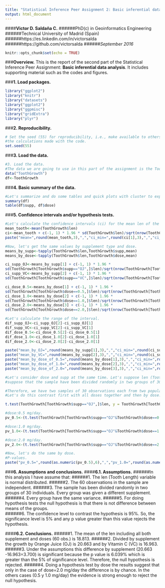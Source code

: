 ```yaml
---
title: "Statistical Inference Peer Assignment 2: Basic inferential data analysis."
output: html_document
---
```

####**Victor D. Saldaña C.**
######PhD(c) in Geoinformatics Engineering
######Technical University of Madrid (Spain)
######https://es.linkedin.com/in/victorsalda
######https://github.com/victorsalda
######*September 2016*

```r
knitr::opts_chunk$set(echo = TRUE)
```

###**Overview.**
This is the report of the second part of the Statistical Inference Peer Assignment: **Basic inferential data analysis**. It includes supporting material such as the codes and figures.

###**1. Load packages.**
```r
library("ggplot2")
library("knitr")
library("datasets")
library("ggplot2")
library("ggpmisc")
library("gridExtra")
library("plyr")
```

###**2. Reproducibility.**
```r
# Set the seed (55) for reproducibility, i.e., make available to others the data to verify
#the calculations made with the code. 
set.seed(55)
```

###**3. Load the data.**
```r
#3. Load the data.
#The data we are going to use in this part of the assignment is the ToothGrowth.
data("ToothGrowth")
df<-ToothGrowth
```

###**4. Basic summary of the data.**
```r
#Let's summarize and do some tables and quick plots with cluster to explore the data. 
summary(df)
table(df$supp, df$dose)
```

###**5. Confidence intervals and/or hypothesis tests.**
```r
#Let's calculate the confidence intervals (ci) for the mean len of the sample with a #confidence level of 95%
mean_tooth<-mean(ToothGrowth$len)
ci<-mean_tooth + c(-1, 1) * 1.96 * sd(ToothGrowth$len)/sqrt(nrow(ToothGrowth))
paste("mean=",round(mean_tooth,3),",","ci_min=",round(ci[1],3),",","ci_max=",round(ci[2],3))

#Now, let's get the same values by supplement type and dose.    
means_by_supp<-tapply(ToothGrowth$len,ToothGrowth$supp,mean)
means_by_dose<-tapply(ToothGrowth$len,ToothGrowth$dose,mean)

ci_supp_OJ<-means_by_supp[1] + c(-1, 1) * 1.96 * 
sd(ToothGrowth[ToothGrowth$supp=="OJ",]$len)/sqrt(nrow(ToothGrowth[ToothGrowth$supp=="OJ",]))
ci_supp_VC<-means_by_supp[2] + c(-1, 1) * 1.96 * 
sd(ToothGrowth[ToothGrowth$supp=="VC",]$len)/sqrt(nrow(ToothGrowth[ToothGrowth$supp=="VC",]))

ci_dose_0.5<-means_by_dose[1] + c(-1, 1) * 1.96 * 
sd(ToothGrowth[ToothGrowth$dose==0.5,]$len)/sqrt(nrow(ToothGrowth[ToothGrowth$dose==0.5,]))
ci_dose_1.0<-means_by_dose[2] + c(-1, 1) * 1.96 * 
sd(ToothGrowth[ToothGrowth$dose==1.0,]$len)/sqrt(nrow(ToothGrowth[ToothGrowth$dose==1.0,]))
ci_dose_2.0<-means_by_dose[3] + c(-1, 1) * 1.96 * 
sd(ToothGrowth[ToothGrowth$dose==2.0,]$len)/sqrt(nrow(ToothGrowth[ToothGrowth$dose==2.0,]))

#Let's calculate the range of the interval.
dif_supp_OJ<-ci_supp_OJ[2]-ci_supp_OJ[1]
dif_supp_VC<-ci_supp_VC[2]-ci_supp_VC[1]
dif_dose_0.5<-ci_dose_0.5[2]-ci_dose_0.5[1]
dif_dose_1.0<-ci_dose_1.0[2]-ci_dose_1.0[1]
dif_dose_2.0<-ci_dose_2.0[2]-ci_dose_2.0[1]
```

```r
paste("mean_by_OJ=",round(means_by_supp[1],3),",","ci_min=",round(ci_supp_OJ[1],3),",","ci_max=",round(ci_supp_OJ[2],3),",","dif_ci=",round(dif_supp_OJ,3))
paste("mean_by_VC=",round(means_by_supp[2],3),",","ci_min=",round(ci_supp_VC[1],3),",","ci_max=",round(ci_supp_VC[2],3),",","dif_ci=",round(dif_supp_VC,3))
paste("mean_by_dose_of_0.5=",round(means_by_dose[1],3),",","ci_min=",round(ci_dose_0.5[1],3),",","ci_max=",round(ci_dose_0.5[2],3),",","dif_ci=",round(dif_dose_0.5,3))
paste("mean_by_dose_of_1.0=",round(means_by_dose[2],3),",","ci_min=",round(ci_dose_1.0[1],3),",","ci_max=",round(ci_dose_1.0[2],3),",","dif_ci=",round(dif_dose_1.0,3))
paste("mean_by_dose_of_2.0=",round(means_by_dose[3],3),",","ci_min=",round(ci_dose_2.0[1],3),",","ci_max=",round(ci_dose_2.0[2],3),",","dif_ci=",round(dif_dose_2.0,3))
```

```r
#Let's consider dose and supp at the same time. Let's suppose len (Tooth Length) is normal #distributed. So, no matter the sample size the distribution of the sample mean is normally #distributed, as well. Let's also assume that the 60 observations are independent. Now, let's also
#suppose that the sample have been divided randomly in two groups of 30 individuals. One of these #groups (OJ or VC). We can consider that the two groups are sample from two different population, and let suppose these two population have the same variance. 

#Therefore, we have two samples of 30 observations each from two population with the len variable #is normally distributed and not have the same variance. Now we want to evaluate is the difference #in the mean of the len in both group is just by chance or depends on the supplement and dose. So, #the null hypothesis we want to contrast is that the mean difference between the two is zero (0).
#Let's do this contrast first with all doses together and then by dose. In any case, with a 95% #confidence levels, so that we have only a 5% chance of making a Type I error.

t.test(ToothGrowth[ToothGrowth$supp=="OJ",]$len, y = ToothGrowth[ToothGrowth$supp=="VC",]$len, alternative = "two.sided", mu = 0, paired = FALSE, var.equal = TRUE, conf.level = 0.95)
```

```r
#dose:0.5 mg/day. 
pv_0.5<-(t.test(ToothGrowth[ToothGrowth$supp=="OJ"&ToothGrowth$dose==0.5,]$len, y = ToothGrowth[ToothGrowth$supp=="VC"&ToothGrowth$dose==0.5,]$len, alternative = "two.sided", mu = 0,paired = FALSE, var.equal = TRUE, conf.level = 0.95))[3]

#dose:1.0 mg/day. 
pv_1.0<-(t.test(ToothGrowth[ToothGrowth$supp=="OJ"&ToothGrowth$dose==1.0,]$len, y = ToothGrowth[ToothGrowth$supp=="VC"&ToothGrowth$dose==1.0,]$len, alternative = "two.sided", mu = 0,paired = FALSE, var.equal = TRUE, conf.level = 0.95))[3]

#dose:2.0 mg/day. 
pv_2.0<-(t.test(ToothGrowth[ToothGrowth$supp=="OJ"&ToothGrowth$dose==2.0,]$len, y = ToothGrowth[ToothGrowth$supp=="VC"&ToothGrowth$dose==2.0,]$len, alternative = "two.sided", mu = 0,paired = FALSE, var.equal = TRUE, conf.level = 0.95))[3]

```


```r
#Now, let's do the same by dose.  
#P-values.
paste("pv_0.5=",round(as.numeric(pv_0.5),6),",","pv_1.0=",round(as.numeric(pv_1.0),6),",","pv_2.0=",round(as.numeric(pv_2.0),5))

```

###**6. Assumptions and conclusions.**
####**6.1. Assumptions.**
######In this analysis I have assume that:
######1. The len (Tooth Length) variable is normal distributed.
######2. The 60 observations in the sample are independent. 
######3. The sample has been divided randomly in two groups of 30 individuals. Every group was given a different supplement. 
######4. Every group have the same variance. 
######5. For doing hypothesis tests the null hypothesis is that there is not difference between means of the groups.  
######6. The confidence level to contrast the hypothesis is 95%. So, the significance level is 5% and any p value greater than this value rejects the hypothesis.  

####**6.2. Conclusions.**
######1. The mean of the len including all both supplement and doses (60 obs.) is 18.813. 
######2. Divided by supplement the growth by Orange Juice (OJ) is 20.663 and by Vitamin C (VC) is 16.963.
######3. Under the assumptions this difference by supplement (20.663 -16.963=3.700) is significant because the p value is 6.039% which is greater than the 5% of significance level. Therefore, the null hypothesis is rejected. 
######4. Doing a hypothesis test by dose the results suggest that only in the case of dose=2.0 mg/day the difference is by chance. In the others cases (0.5 y 1.0 mg/day) the evidence is strong enough to reject the null hypothesis.   